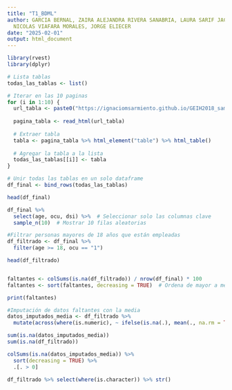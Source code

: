 ```yaml
---
title: "T1_BDML"
author: GARCIA BERNAL, ZAIRA ALEJANDRA RIVERA SANABRIA, LAURA SARIF JACOME VELASCO,
  NICOLAS VIAFARA MORALES, JORGE ELIECER
date: "2025-02-01"
output: html_document
---
```


```r

library(rvest)
library(dplyr)

# Lista tablas
todas_las_tablas <- list()

# Iterar en las 10 paginas
for (i in 1:10) {
  url_tabla <- paste0("https://ignaciomsarmiento.github.io/GEIH2018_sample/pages/geih_page_", i, ".html")
  
  pagina_tabla <- read_html(url_tabla)
  
  # Extraer tabla
  tabla <- pagina_tabla %>% html_element("table") %>% html_table()
  
  # Agregar la tabla a la lista
  todas_las_tablas[[i]] <- tabla
}

# Unir todas las tablas en un solo dataframe
df_final <- bind_rows(todas_las_tablas)

head(df_final)

df_final %>%
  select(age, ocu, dsi) %>%  # Seleccionar solo las columnas clave
  sample_n(10)  # Mostrar 10 filas aleatorias

#Filtrar personas mayores de 18 años que están empleadas
df_filtrado <- df_final %>%
  filter(age >= 18, ocu == "1") 

head(df_filtrado)


faltantes <- colSums(is.na(df_filtrado)) / nrow(df_final) * 100
faltantes <- sort(faltantes, decreasing = TRUE)  # Ordena de mayor a menor

print(faltantes)

#Imputación de datos faltantes con la media
datos_imputados_media <- df_filtrado %>%
  mutate(across(where(is.numeric), ~ ifelse(is.na(.), mean(., na.rm = TRUE), .)))

sum(is.na(datos_imputados_media))
sum(is.na(df_filtrado))

colSums(is.na(datos_imputados_media)) %>% 
  sort(decreasing = TRUE) %>% 
  .[. > 0]

df_filtrado %>% select(where(is.character)) %>% str()


```